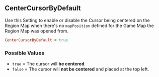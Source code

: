 ## CenterCursorByDefault

Use this Setting to enable or disable the Cursor being centered on the Region Map when there's no `mapPosition` defined for the Game Map the Region Map was opened from.

```ruby 
CenterCursorByDefault = true
```

### Possible Values

- `true` = The cursor will **<Gn>be centered</Gn>**.
- `false` = The cursor will **<Rd>not be centered</Rd>** and placed at the top left.